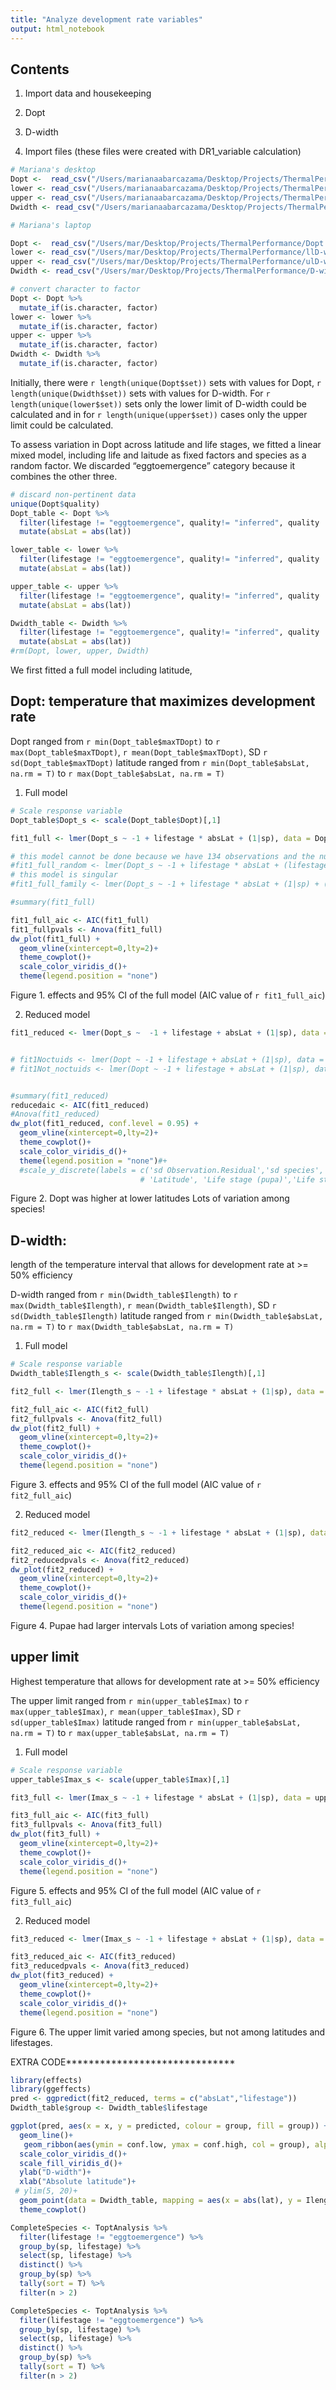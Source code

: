 ```yaml
---
title: "Analyze development rate variables"
output: html_notebook
---
```

## Contents
1. Import data and housekeeping
2. Dopt 
3. D-width


1. Import files (these files were created with DR1_variable calculation)
```r
# Mariana's desktop
Dopt <-  read_csv("/Users/marianaabarcazama/Desktop/Projects/ThermalPerformance/Dopt.csv")
lower <- read_csv("/Users/marianaabarcazama/Desktop/Projects/ThermalPerformance/llD-width.csv")
upper <- read_csv("/Users/marianaabarcazama/Desktop/Projects/ThermalPerformance/ulD-width.csv")
Dwidth <- read_csv("/Users/marianaabarcazama/Desktop/Projects/ThermalPerformance/D-width.csv")

```


```r
# Mariana's laptop

Dopt <-  read_csv("/Users/mar/Desktop/Projects/ThermalPerformance/Dopt.csv")
lower <- read_csv("/Users/mar/Desktop/Projects/ThermalPerformance/llD-width.csv")
upper <- read_csv("/Users/mar/Desktop/Projects/ThermalPerformance/ulD-width.csv")
Dwidth <- read_csv("/Users/mar/Desktop/Projects/ThermalPerformance/D-width.csv")
```


```r
# convert character to factor
Dopt <- Dopt %>%
  mutate_if(is.character, factor)
lower <- lower %>%
  mutate_if(is.character, factor)
upper <- upper %>%
  mutate_if(is.character, factor)
Dwidth <- Dwidth %>%
  mutate_if(is.character, factor)
```

Initially, there were `r length(unique(Dopt$set))` sets with values for Dopt, `r length(unique(Dwidth$set))` sets with values for D-width. For `r length(unique(lower$set))` sets only the lower limit of D-width could be calculated and in  for `r length(unique(upper$set))` cases only the upper limit could be calculated.

To assess variation in Dopt across latitude and life stages, we fitted a linear mixed model, including life and laitude as fixed factors and species as a random factor. 
We discarded "eggtoemergence" category because it combines the other three.
```r
# discard non-pertinent data
unique(Dopt$quality)
Dopt_table <- Dopt %>% 
  filter(lifestage != "eggtoemergence", quality!= "inferred", quality != "combination") %>% 
  mutate(absLat = abs(lat))

lower_table <- lower %>% 
  filter(lifestage != "eggtoemergence", quality!= "inferred", quality != "combination") %>% 
  mutate(absLat = abs(lat))

upper_table <- upper %>% 
  filter(lifestage != "eggtoemergence", quality!= "inferred", quality != "combination") %>% 
  mutate(absLat = abs(lat))

Dwidth_table <- Dwidth %>% 
  filter(lifestage != "eggtoemergence", quality!= "inferred", quality != "combination") %>% 
  mutate(absLat = abs(lat))
#rm(Dopt, lower, upper, Dwidth)

```
We first fitted a full model including latitude, 

## Dopt: temperature that maximizes development rate
Dopt ranged from `r min(Dopt_table$maxTDopt)` to `r max(Dopt_table$maxTDopt)`,  `r mean(Dopt_table$maxTDopt)`, SD `r sd(Dopt_table$maxTDopt)`
latitude ranged from `r min(Dopt_table$absLat, na.rm = T)` to `r max(Dopt_table$absLat, na.rm = T)`

1. Full model
```r
# Scale response variable
Dopt_table$Dopt_s <- scale(Dopt_table$Dopt)[,1]

fit1_full <- lmer(Dopt_s ~ -1 + lifestage * absLat + (1|sp), data = Dopt_table) #

# this model cannot be done because we have 134 observations and the number of random effects would be 171
#fit1_full_random <- lmer(Dopt_s ~ -1 + lifestage * absLat + (lifestage|sp), data = Dopt_table) #
# this model is singular
#fit1_full_family <- lmer(Dopt_s ~ -1 + lifestage * absLat + (1|sp) + (1|family), data = Dopt_table) #

#summary(fit1_full)

fit1_full_aic <- AIC(fit1_full)
fit1_fullpvals <- Anova(fit1_full)
dw_plot(fit1_full) + 
  geom_vline(xintercept=0,lty=2)+
  theme_cowplot()+
  scale_color_viridis_d()+
  theme(legend.position = "none")

```
Figure 1. effects and 95% CI of the full model (AIC value of `r fit1_full_aic`)

2. Reduced model
```r
fit1_reduced <- lmer(Dopt_s ~  -1 + lifestage + absLat + (1|sp), data = Dopt_table) #


# fit1Noctuids <- lmer(Dopt ~ -1 + lifestage + absLat + (1|sp), data = filter(ToptAnalysis, family == "Noctuidae"))
# fit1Not_noctuids <- lmer(Dopt ~ -1 + lifestage + absLat + (1|sp), data = filter(ToptAnalysis, family != "Noctuidae"))


#summary(fit1_reduced)
reducedaic <- AIC(fit1_reduced)
#Anova(fit1_reduced)
dw_plot(fit1_reduced, conf.level = 0.95) + 
  geom_vline(xintercept=0,lty=2)+
  theme_cowplot()+
  scale_color_viridis_d()+
  theme(legend.position = "none")#+
  #scale_y_discrete(labels = c('sd Observation.Residual','sd species', 
                             # 'Latitude', 'Life stage (pupa)','Life stage (larva)'))


```
Figure 2. Dopt was higher at lower latitudes
Lots of variation among species!





## D-width: 
length of the temperature interval that allows for development rate at >= 50% efficiency

D-width ranged from `r min(Dwidth_table$Ilength)` to `r max(Dwidth_table$Ilength)`,  `r mean(Dwidth_table$Ilength)`, SD `r sd(Dwidth_table$Ilength)`
latitude ranged from `r min(Dwidth_table$absLat, na.rm = T)` to `r max(Dwidth_table$absLat, na.rm = T)`

1. Full model
```r
# Scale response variable
Dwidth_table$Ilength_s <- scale(Dwidth_table$Ilength)[,1]

fit2_full <- lmer(Ilength_s ~ -1 + lifestage * absLat + (1|sp), data = Dwidth_table) #

fit2_full_aic <- AIC(fit2_full)
fit2_fullpvals <- Anova(fit2_full)
dw_plot(fit2_full) + 
  geom_vline(xintercept=0,lty=2)+
  theme_cowplot()+
  scale_color_viridis_d()+
  theme(legend.position = "none")

```
Figure 3. effects and 95% CI of the full model (AIC value of `r fit2_full_aic`)

2. Reduced model
```r

fit2_reduced <- lmer(Ilength_s ~ -1 + lifestage * absLat + (1|sp), data = Dwidth_table) #

fit2_reduced_aic <- AIC(fit2_reduced)
fit2_reducedpvals <- Anova(fit2_reduced)
dw_plot(fit2_reduced) + 
  geom_vline(xintercept=0,lty=2)+
  theme_cowplot()+
  scale_color_viridis_d()+
  theme(legend.position = "none")


```
Figure 4. Pupae had larger intervals
Lots of variation among species!



## upper limit
Highest temperature that allows for development rate at >= 50% efficiency

The upper limit ranged from `r min(upper_table$Imax)` to `r max(upper_table$Imax)`,  `r mean(upper_table$Imax)`, SD `r sd(upper_table$Imax)`
latitude ranged from `r min(upper_table$absLat, na.rm = T)` to `r max(upper_table$absLat, na.rm = T)`

1. Full model
```r
# Scale response variable
upper_table$Imax_s <- scale(upper_table$Imax)[,1]

fit3_full <- lmer(Imax_s ~ -1 + lifestage * absLat + (1|sp), data = upper_table) #

fit3_full_aic <- AIC(fit3_full)
fit3_fullpvals <- Anova(fit3_full)
dw_plot(fit3_full) + 
  geom_vline(xintercept=0,lty=2)+
  theme_cowplot()+
  scale_color_viridis_d()+
  theme(legend.position = "none")

```
Figure 5. effects and 95% CI of the full model (AIC value of `r fit3_full_aic`)

2. Reduced model
```r

fit3_reduced <- lmer(Imax_s ~ -1 + lifestage + absLat + (1|sp), data = upper_table) #

fit3_reduced_aic <- AIC(fit3_reduced)
fit3_reducedpvals <- Anova(fit3_reduced)
dw_plot(fit3_reduced) + 
  geom_vline(xintercept=0,lty=2)+
  theme_cowplot()+
  scale_color_viridis_d()+
  theme(legend.position = "none")


```
Figure 6. The upper limit varied among species, but not among latitudes and lifestages.









EXTRA CODE******************************


```r
library(effects)
library(ggeffects)
pred <- ggpredict(fit2_reduced, terms = c("absLat","lifestage"))
Dwidth_table$group <- Dwidth_table$lifestage

ggplot(pred, aes(x = x, y = predicted, colour = group, fill = group)) +
  geom_line()+
   geom_ribbon(aes(ymin = conf.low, ymax = conf.high, col = group), alpha = 0.1)+
  scale_color_viridis_d()+
  scale_fill_viridis_d()+
  ylab("D-width")+
  xlab("Absolute latitude")+
 # ylim(5, 20)+
  geom_point(data = Dwidth_table, mapping = aes(x = abs(lat), y = Ilength_s, col =group ), alpha = 0.6)+
  theme_cowplot()

```


```r
CompleteSpecies <- ToptAnalysis %>% 
  filter(lifestage != "eggtoemergence") %>% 
  group_by(sp, lifestage) %>% 
  select(sp, lifestage) %>% 
  distinct() %>% 
  group_by(sp) %>% 
  tally(sort = T) %>% 
  filter(n > 2)
```







```r
CompleteSpecies <- ToptAnalysis %>% 
  filter(lifestage != "eggtoemergence") %>% 
  group_by(sp, lifestage) %>% 
  select(sp, lifestage) %>% 
  distinct() %>% 
  group_by(sp) %>% 
  tally(sort = T) %>% 
  filter(n > 2)
```

